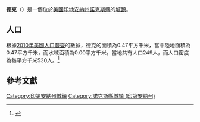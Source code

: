 {{noteTA
|G1=USState
|G2=地名
|G3=Unit
}}
{{Infobox settlement
|name            = 德克
|native_name = Decker
|settlement_type          = [[鎮|城鎮]]
|image_skyline            = Decker, Indiana.jpg
|imagesize                = 250px
|image_map                = Knox County Indiana Incorporated and Unincorporated areas Decker Highlighted 1817110.svg
|mapsize                  = 250px
|subdivision_type         = [[世界政區索引|國家]]
|subdivision_type1        = [[美国州份|州份]]
|subdivision_type2        = [[印地安納州行政區劃|縣]]
|subdivision_name         = [[美国|美国]]
|subdivision_name1        = [[印地安納州|印地安納州]]
|subdivision_name2        = [[諾克斯縣_(印地安納州)|諾克斯縣]]
|elevation_ft             = 466
|elevation_m              = 142
|timezone                 = [[北美东部时区|EST]]
|area_total_km2           = 0.47
|area_land_km2            = 0.47
|area_water_km2           = 0.00
|area_total_sq_mi         = 
|area_land_sq_mi          = 
|area_water_sq_mi         = 
|population_as_of         = [[2010年美國人口普查|2010]]
|population_footnotes     = 
|population_total         = 249
|population_density_km2   = auto
|population_density_sq_mi = auto
|utc_offset               = -5
|coordinates              = {{coord|38|31|06|N|87|31|26|W|display=inline,title}}
| coor_pinpoint           = 
| coordinates_footnotes   = 
|timezone_DST             = EST
|utc_offset_DST           = -5
|postal_code_type         = [[美國郵區編號|郵區編號]]
|postal_code              = 47524
|area_code                = {{link-en|北美电话区号812|Area code 812|812}}
|blank_name = [[地名信息系统|GNIS ID]]
|blank_info = 433402<ref name="GNIS">{{cite gnis|433402|Decker}}</ref>
}}
'''德克'''（{{lang-en|Decker}}）是一個位於[[美國|美國]][[印地安納州|印地安納州]][[諾克斯縣_(印地安納州)|諾克斯縣]]的[[鎮|城鎮]]。

== 人口 ==
根據[[2010年美國人口普查|2010年美國人口普查]]的數據，德克的面積為0.47平方千米，當中陸地面積為0.47平方千米，而水域面積為0.00平方千米。當地共有人口249人，而人口密度為每平方千米530人。<ref name="GR8">{{cite web|url=http://factfinder2.census.gov|publisher=[[美国人口调查局|美国人口调查局]]|accessdate=2011-05-14|title=American FactFinder|archive-date=2013-09-11|archive-url=https://web.archive.org/web/20130911234518/http://factfinder2.census.gov/|dead-url=no}}</ref>

== 參考文獻 ==
{{reflist}}

{{諾克斯縣 (印地安納州)}}
{{Authority control}}

{{DEFAULTSORT:Decker, Indiana}}
[[Category:印第安納州城鎮|Category:印第安納州城鎮]]
[[Category:諾克斯縣城鎮_(印第安納州)|Category:諾克斯縣城鎮 (印第安納州)]]

{{Indiana-geo-stub}}